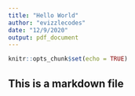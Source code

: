 ```yaml
---
title: "Hello World"
author: "evizzlecodes"
date: "12/9/2020"
output: pdf_document
---
```


```r
knitr::opts_chunk$set(echo = TRUE)
```

## This is a markdown file
